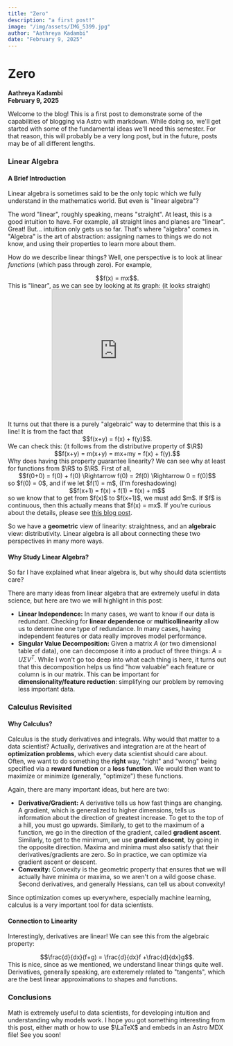 ```yaml
---
title: "Zero"
description: "a first post!"
image: "/img/assets/IMG_5399.jpg"
author: "Aathreya Kadambi"
date: "February 9, 2025"
---
```


# Zero
**Aathreya Kadambi**<br/>
**February 9, 2025**


Welcome to the blog! This is a first post to demonstrate some of the capabilities of blogging via Astro with markdown. While doing so, we'll get started with some of the fundamental ideas we'll need this semester. For that reason, this will probably be a very long post, but in the future, posts may be of all different lengths.

### Linear Algebra

#### A Brief Introduction

Linear algebra is sometimes said to be the only topic which we fully understand in the mathematics world. But even is "linear algebra"?

The word "linear", roughly speaking, means "straight". At least, this is a good intuition to have. For example, all straight lines and planes are "linear". Great! But... intuition only gets us so far. That's where "algebra" comes in. "Algebra" is the art of abstraction: assigning names to things we do not know, and using their properties to learn more about them.

How do we describe linear things? Well, one perspective is to look at linear *functions* (which pass through zero). For example,
<center>$$f(x) = mx$$.</center>
This is "linear", as we can see by looking at its graph: (it looks straight)
<center>
<iframe src="https://www.desmos.com/calculator/3spvbvrbsl?embed" width="300" height="300" style="border: 1px solid #ccc"></iframe>
</center>
It turns out that there is a purely "algebraic" way to determine that this is a line! It is from the fact that
<center>$$f(x+y) = f(x) + f(y)$$.</center>
We can check this: (it follows from the distributive property of $\R$)
<center>$$f(x+y) = m(x+y) = mx+my = f(x) + f(y).$$</center>
Why does having this property guarantee linearity? We can see why at least for functions from $\R$ to $\R$. First of all,
<center>$$f(0+0) = f(0) + f(0) \Rightarrow f(0) = 2f(0) \Rightarrow 0 = f(0)$$</center>
so $f(0) = 0$, and if we let $f(1) = m$, (I'm foreshadowing)
<center>$$f(x+1) = f(x) + f(1) = f(x) + m$$</center>
so we know that to get from $f(x)$ to $f(x+1)$, we must add $m$. If $f$ is continuous, then this actually means that $f(x) = mx$. If you're curious about the details, please see <a href="https://intheunsolved.wordpress.com/2019/11/09/cauchy-equations/">this blog post</a>.

So we have a **geometric** view of linearity: straightness, and an **algebraic** view: distributivity. Linear algebra is all about connecting these two perspectives in many more ways.

#### Why Study Linear Algebra?

So far I have explained what linear algebra is, but why should data scientists care?

There are many ideas from linear algebra that are extremely useful in data science, but here are two we will highlight in this post:
- **Linear Independence:** In many cases, we want to know if our data is redundant. Checking for **linear dependence** or **multicollinearity** allow us to determine one type of redundance. In many cases, having independent features or data really improves model performance.
- **Singular Value Decomposition:** Given a matrix $A$ (or two dimensional table of data), one can decompose it into a product of three things: $A = U\Sigma V^T$. While I won't go too deep into what each thing is here, it turns out that this decomposition helps us find "how valuable" each feature or column is in our matrix. This can be important for **dimensionality/feature reduction**: simplifying our problem by removing less important data.

### Calculus Revisited

#### Why Calculus?

Calculus is the study derivatives and integrals. Why would that matter to a data scientist? Actually, derivatives and integration are at the heart of **optimization problems**, which every data scientist should care about. Often, we want to do something the **right** way, "right" and "wrong" being specified via a **reward function** or a **loss function**. We would then want to maximize or minimize (generally, "optimize") these functions.

Again, there are many important ideas, but here are two:
- **Derivative/Gradient:** A derivative tells us how fast things are changing. A gradient, which is generalized to higher dimensions, tells us information about the direction of greatest increase. To get to the top of a hill, you must go upwards. Similarly, to get to the maximum of a function, we go in the direction of the gradient, called **gradient ascent**. Similarly, to get to the minimum, we use **gradient descent**, by going in the opposite direction. Maxima and minima must also satisfy that their derivatives/gradients are zero. So in practice, we can optimize via gradient ascent or descent.
- **Convexity:** Convexity is the geometric property that ensures that we will actually have minima or maxima, so we aren't on a wild goose chase. Second derivatives, and generally Hessians, can tell us about convexity!

Since optimization comes up everywhere, especially machine learning, calculus is a very important tool for data scientists.

#### Connection to Linearity

Interestingly, derivatives are linear! We can see this from the algebraic property:
<center> $$\frac{d}{dx}(f+g) = \frac{d}{dx}f +\frac{d}{dx}g$$.</center>
This is nice, since as we mentioned, we understand linear things quite well. Derivatives, generally speaking, are exteremely related to "tangents", which are the best linear approximations to shapes and functions. 

### Conclusions

Math is extremely useful to data scientists, for developing intuition and understanding why models work. I hope you got something interesting from this post, either math or how to use $\LaTeX$ and embeds in an Astro MDX file! See you soon!